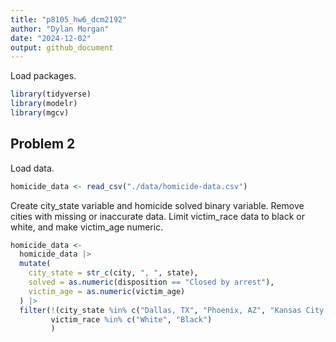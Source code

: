 ```yaml
---
title: "p8105_hw6_dcm2192"
author: "Dylan Morgan"
date: "2024-12-02"
output: github_document
---
```


Load packages.
```r
library(tidyverse)
library(modelr)
library(mgcv)
```

## Problem 2

Load data. 
```r
homicide_data <- read_csv("./data/homicide-data.csv")
```

Create city_state variable and homicide solved binary variable. 
Remove cities with missing or inaccurate data. 
Limit victim_race data to black or white, and make victim_age numeric.
```r
homicide_data <-
  homicide_data |>
  mutate(
    city_state = str_c(city, ", ", state), 
    solved = as.numeric(disposition == "Closed by arrest"), 
    victim_age = as.numeric(victim_age)
  ) |> 
  filter(!(city_state %in% c("Dallas, TX", "Phoenix, AZ", "Kansas City, MO", "Tulsa, AL")), 
         victim_race %in% c("White", "Black")
         )
```

